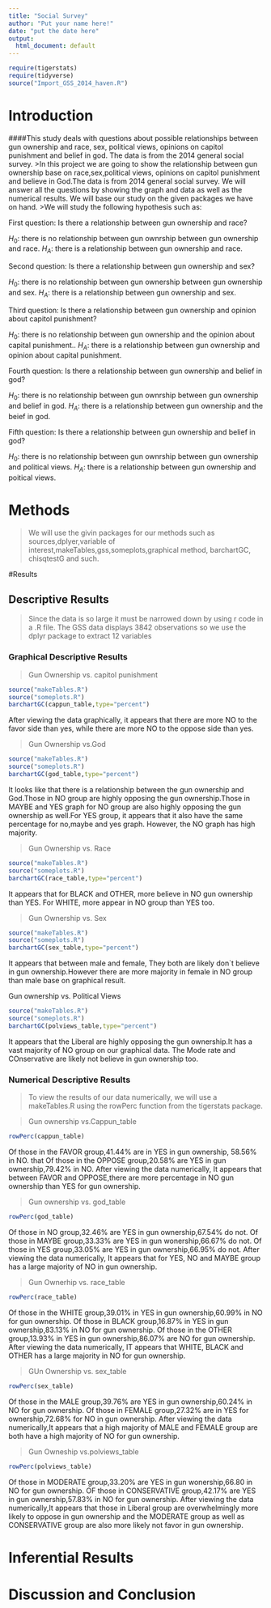 ```yaml
---
title: "Social Survey"
author: "Put your name here!"
date: "put the date here"
output:
  html_document: default
---
```


```r
require(tigerstats)
require(tidyverse)
source("Import_GSS_2014_haven.R")
```
<!-- We recommend you use git branches -- create a separate branch for each major section i.e. Introduction, Methods, Results, Inferential Results, and Discussion and Conclusions - leave the YAML block untouched until the final merge where you put in your own name !-->

# Introduction
<!--In this section you explain what you are trying to show.  Where did the data come from?  What is the research or other question you are trying to answer?!--> 

####This study deals with questions about possible relationships between gun ownership and race, sex, political views, opinions on capitol punishment and belief in god. The data is from the 2014 general social survey.
>In this project we are going to show the relationship between gun ownership base on race,sex,political views, opinions on capitol punishment and believe in God.The data is from 2014 general social survey. We will answer all the questions by showing the graph and data as well as the numerical results.
We will base our study on the given packages we have on hand.
>We will study the following hypothesis such as:

First question: Is there a relationship between gun ownership and race? 

$H_0$: there is no relationship between gun ownrship between gun ownership and race.
$H_A$: there is a relationship between gun ownership and race.

Second question: Is there a relationship between gun ownership and sex? 

$H_0$: there is no relationship between gun ownership between gun ownership and sex.
$H_A$: there is a relationship between gun ownership and sex. 

Third question: Is there a relationship between gun ownership and opinion about capitol punishment?

$H_0$: there is no relationship between gun ownership and the opinion about capital punishment..
$H_A$: there is a relationship between gun ownership and opinion about capital punishment.

Fourth question: Is there a relationship between gun ownership and belief in god? 

$H_0$: there is no relationship between gun ownrship between gun ownership and belief in god.
$H_A$: there is a relationship between gun ownership and the beief in god. 

Fifth question: Is there a relationship between gun ownership and belief in god? 

$H_0$: there is no relationship between gun ownrship between gun ownership and political views.
$H_A$: there is a relationship between gun ownership and poitical views.


# Methods

<!--Decide on your methods:  use "variable analysis" or other appropriate descriptors.  Make sure to choose at least one graphical method and at least one numerical method.!-->
>We will use the givin packages for our methods such as sources,dplyer,variable of interest,makeTables,gss,someplots,graphical method, barchartGC, chisqtestG and such.

#Results

<!--Divide this section into two sub-sections:  One for your descriptive  results and one for your inferential results.!-->

## Descriptive Results
>Since the data is so large it must be narrowed down by using r code in a .R file. The GSS data displays 3842 observations so we use the dplyr package to extract 12 variables

### Graphical Descriptive Results

<!--Graphical results here.  Make sure to show your code.  Provide appropriate labels for axes, giving units if possible, and provide a good title for the graph, too.  Use the graphical results to describe the patterns if any that exist in the data as focused toward the research question!-->

>Gun Ownership vs. capitol punishment
```r
source("makeTables.R")
source("someplots.R")
barchartGC(cappun_table,type="percent")
```

After viewing the data graphically, it appears that there are more NO to the favor side than yes, while there  are more NO to the oppose side than yes.

>Gun Ownership vs.God
```r
source("makeTables.R")
source("someplots.R")
barchartGC(god_table,type="percent")
```

It looks like that there is a relationship between the gun ownership and God.Those in NO group are highly opposing the gun ownership.Those in MAYBE and YES graph for NO group are also highly opposing the gun ownership as well.For YES group, it appears that it also have the same percentage for no,maybe and yes graph. However, the NO graph has high majority. 

>Gun Ownership vs. Race
```r
source("makeTables.R")
source("someplots.R")
barchartGC(race_table,type="percent")
```

It appears that for BLACK and OTHER, more believe in NO gun ownership than YES. For WHITE, more appear in NO group than YES too.

>Gun Ownership vs. Sex
```r
source("makeTables.R")
source("someplots.R")
barchartGC(sex_table,type="percent")
```

It appears that between male and female, They both are likely don`t believe in gun ownership.However there are more majority in female in NO group than male base on graphical result.

Gun ownership vs. Political Views
```r
source("makeTables.R")
source("someplots.R")
barchartGC(polviews_table,type="percent")
```
It appears that the Liberal are highly opposing the gun ownership.It has a vast majority of NO group on our graphical data. The Mode
rate and COnservative are likely not believe in gun ownership too. 

### Numerical Descriptive Results

<!--Numerical results go here. Use the numerical results to describe the patterns if any that exist in the data as focused toward the research question!-->

>To view the results of our data numerically, we will use a makeTables.R using the rowPerc function from the tigerstats package.

>Gun ownership vs.Cappun_table
```r
rowPerc(cappun_table)
```

Of those in the FAVOR group,41.44% are in YES in gun ownership, 58.56% in NO. that 
Of those in the OPPOSE group,20.58% are YES in gun ownership,79.42% in NO.
After viewing the data numerically, It appears that between FAVOR and OPPOSE,there are more percentage in NO gun ownership than YES for gun ownership.

>Gun ownership vs. god_table
```r
rowPerc(god_table)
```

Of those in NO group,32.46% are YES in gun ownership,67.54% do not.
Of those in MAYBE group,33.33% are YES in gun wonership,66.67% do not.
Of those in YES group,33.05% are YES in gun ownership,66.95% do not.
After viewing the data numerically, It appears that for YES, NO and MAYBE group has a large majority of NO in gun ownership.

>Gun Ownerhip vs. race_table
```r
rowPerc(race_table)
```

Of those in the WHITE group,39.01% in YES in gun ownership,60.99% in NO for gun ownership.
Of those in BLACK group,16.87% in YES in gun ownership,83.13% in NO for gun ownership.
Of those in the OTHER group,13.93% in YES in gun ownership,86.07% are NO for gun ownership.
After viewing the data numerically, IT appears that WHITE, BLACK and OTHER has a large majority in NO for gun ownership.

>GUn Ownership vs. sex_table
```r
rowPerc(sex_table)
```

Of those in the MALE group,39.76% are YES in gun ownership,60.24% in NO for gun ownership.
Of those in FEMALE group,27.32% are in YES for ownership,72.68% for NO in gun ownership.
After viewing the data numerically,It appears that a high majority of MALE and FEMALE group are both have a high majority of NO for gun ownership.

>Gun Owneship vs.polviews_table
```r
rowPerc(polviews_table)
```

Of those in MODERATE group,33.20% are YES in gun wonership,66.80 in NO for gun ownership.
OF those in CONSERVATIVE group,42.17% are YES in gun ownership,57.83% in NO for gun ownership.
After viewing the data numerically,It appears that those in Liberal group are overwhelmingly more likely to oppose in gun ownership and the MODERATE group as well as CONSERVATIVE group are also more likely not favor in gun ownership.

# Inferential Results

<!--State hypothesis clearly.  Make sure your discussion of the inferential test covers all the aspects that the test output produces, such as test statistic, p-value etc.  Make a decision about the null hypothesis, explain the assumptions on which the selected test/procedure was based, and why the chosen procedure satisfys the assumptions and is appropriate to answer the research question!-->


# Discussion and Conclusion

<!--Discussion and conclusion here.  If you found a relationship be sure to consider whether the relationship occurs because one of the variables causes the other, or whether they perhasps are related for some other reason.  Watch the chapter 6 videos from the GeorgeTown videos collection.!-->
